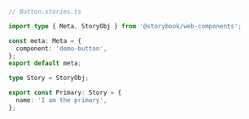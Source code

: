 ```ts
// Button.stories.ts

import type { Meta, StoryObj } from '@storybook/web-components';

const meta: Meta = {
  component: 'demo-button',
};
export default meta;

type Story = StoryObj;

export const Primary: Story = {
  name: 'I am the primary',
};
```

